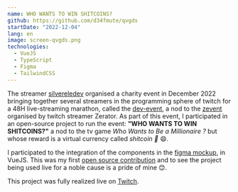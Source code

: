 ```yaml
---
name: WHO WANTS TO WIN SHITCOINS?
github: https://github.com/d34fmute/qvgds
startDate: "2022-12-04"
lang: en
image: screen-qvgds.png
technologies:
  - VueJS
  - TypeScript
  - Figma
  - TailwindCSS
---
```


The streamer [silvereledev](https://twitch.tv/silvereledev) organised a charity event in December 2022 bringing together several streamers in the programming sphere of twitch for a 48H live-streaming marathon,
called the [dev-event](https://ledevevent.com/), a nod to the [zevent](https://zevent.fr/) organised by twitch streamer Zerator.
As part of this event, I participated in an open-source project to run the event: **"WHO WANTS TO WIN SHITCOINS?"** a nod to the tv game _Who Wants to Be a Millionaire ?_ but whose reward is a virtual currency called _shitcoin 💩_ 😄.

I participated to the integration of the components in the [figma mockup](https://www.figma.com/file/YyZGzqxlUEDDQTbk0OKvbb/QVGDS?node-id=1-9&t=Fclj4K1rd5MCdILa-0), in VueJS.
This was my first [open source contribution](https://github.com/d34fmute/qvgds/pulls?q=+is%3Apr+author%3AFredkiss3+) and to see the project being used live for a noble cause is a pride of mine 😊.

This project was fully realized live on [Twitch](https://twitch.tv/fredkisss).
